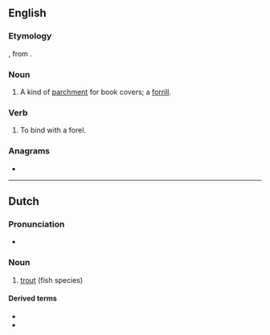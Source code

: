 {{also|førel}}
==English==

===Etymology===
{{etyl|enm|en}} {{m|enm|forel||case, sheath}}, from {{etyl|fro|en}}.

===Noun===
{{en-noun|~}}

# A kind of [[parchment]] for book covers; a [[forrill]].

===Verb===
{{en-verb|forell}}

# To bind with a forel.
#: {{rfquotek|Fuller}}

{{Webster 1913}}

===Anagrams===
* {{anagrams|en|a=eflor|Rolfe|lofer}}

----

==Dutch==
{{wikipedia|lang=nl}}

===Pronunciation===
* {{audio|nl-forel.ogg|forel|lang=nl}}

===Noun===
{{nl-noun|m|-en|forelletje}}

# [[trout]] (fish species)

====Derived terms====
* {{l|nl|regenboogforel}}
* {{l|nl|zalmforel}}